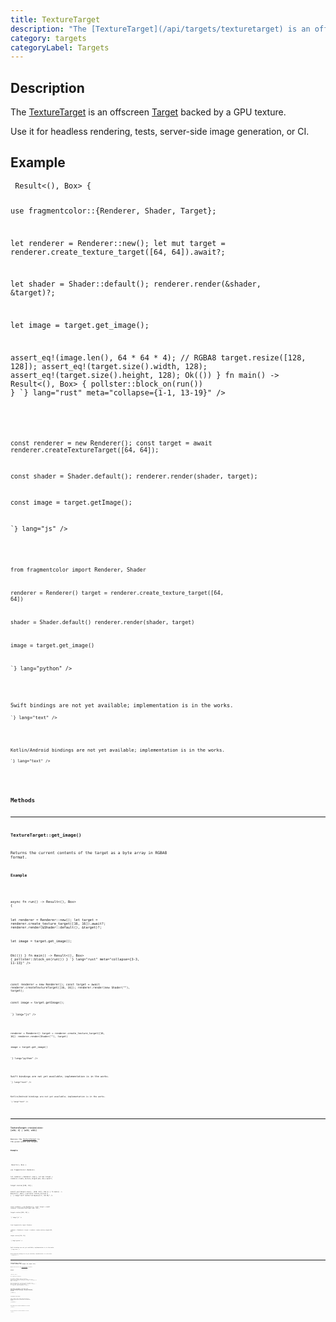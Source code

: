 ```yaml
---
title: TextureTarget
description: "The [TextureTarget](/api/targets/texturetarget) is an offscreen [Target](/api/core/target) backed by a GPU texture."
category: targets
categoryLabel: Targets
---
```



## Description

The [TextureTarget](/api/targets/texturetarget) is an offscreen [Target](/api/core/target) backed by a GPU texture.

Use it for headless rendering, tests, server-side image generation, or CI.



## Example

<Tabs>

<TabItem label="Rust">
<Code
code={`
async fn run() -> Result<(), Box<dyn std::error::Error>> {

use fragmentcolor::{Renderer, Shader, Target};

let renderer = Renderer::new();
let mut target = renderer.create_texture_target([64, 64]).await?;

let shader = Shader::default();
renderer.render(&shader, &target)?;

let image = target.get_image();

assert_eq!(image.len(), 64 * 64 * 4); // RGBA8
target.resize([128, 128]);
assert_eq!(target.size().width, 128);
assert_eq!(target.size().height, 128);
Ok(())
}
fn main() -> Result<(), Box<dyn std::error::Error>> { pollster::block_on(run()) }
`}
lang="rust" meta="collapse={1-1, 13-19}"
/>

</TabItem>

<TabItem label="JavaScript">
<Code
code={`


const renderer = new Renderer();
const target = await renderer.createTextureTarget([64, 64]);

const shader = Shader.default();
renderer.render(shader, target);

const image = target.getImage();

`}
lang="js"
/>

</TabItem>

<TabItem label="Python">
<Code
code={`

from fragmentcolor import Renderer, Shader

renderer = Renderer()
target = renderer.create_texture_target([64, 64])

shader = Shader.default()
renderer.render(shader, target)

image = target.get_image()

`}
lang="python"
/>

</TabItem>

<TabItem label="Swift">
<Aside type="caution" title="Work in progress">Swift bindings are not yet available; implementation is in the works.</Aside>
<Code
code={`
// Swift placeholder â bindings WIP

`}
lang="text"
/>

</TabItem>

<TabItem label="Kotlin">
<Aside type="caution" title="Work in progress">Kotlin/Android bindings are not yet available; implementation is in the works.</Aside>
<Code
code={`
// Kotlin placeholder â bindings WIP

`}
lang="text"
/>

</TabItem>

</Tabs>


## Methods


---

### TextureTarget::get_image()

Returns the current contents of the target as a byte array in RGBA8 format.

#### Example

<Tabs>

<TabItem label="Rust">
<Code
code={`
use fragmentcolor::{Renderer, Target, Shader};

async fn run() -> Result<(), Box<dyn std::error::Error>> {

let renderer = Renderer::new();
let target = renderer.create_texture_target([16, 16]).await?;
renderer.render(&Shader::default(), &target)?;

let image = target.get_image();

Ok(())
}
fn main() -> Result<(), Box<dyn std::error::Error>> { pollster::block_on(run()) }
`}
lang="rust" meta="collapse={3-3, 11-13}"
/>

</TabItem>

<TabItem label="JavaScript">
<Code
code={`


const renderer = new Renderer();
const target = await renderer.createTextureTarget([16, 16]);
renderer.render(new Shader(""), target);

const image = target.getImage();

`}
lang="js"
/>

</TabItem>

<TabItem label="Python">
<Code
code={`
from rendercanvas.auto import RenderCanvas, loop
from fragmentcolor import Renderer, Shader


renderer = Renderer()
target = renderer.create_texture_target([16, 16])
renderer.render(Shader(""), target)

image = target.get_image()

`}
lang="python"
/>

</TabItem>

<TabItem label="Swift">
<Aside type="caution" title="Work in progress">Swift bindings are not yet available; implementation is in the works.</Aside>
<Code
code={`
// Swift placeholder â bindings WIP

`}
lang="text"
/>

</TabItem>

<TabItem label="Kotlin">
<Aside type="caution" title="Work in progress">Kotlin/Android bindings are not yet available; implementation is in the works.</Aside>
<Code
code={`
// Kotlin placeholder â bindings WIP

`}
lang="text"
/>

</TabItem>

</Tabs>


---

### TextureTarget::resize(size: [u32; 2] | (u32, u32))

Resizes the [TextureTarget](/api/targets/texturetarget) to the given width and height.

#### Example

<Tabs>

<TabItem label="Rust">
<Code
code={`
async fn run() -> Result<(), Box<dyn std::error::Error>> {

use fragmentcolor::Renderer;

let renderer = Renderer::new();
let mut target = renderer.create_texture_target([64, 64]).await?;

target.resize([128, 32]);

assert_eq!(target.size(), [128, 32]);
Ok(())
}
fn main() -> Result<(), Box<dyn std::error::Error>> { pollster::block_on(run()) }
`}
lang="rust" meta="collapse={1-1, 10-13}"
/>

</TabItem>

<TabItem label="JavaScript">
<Code
code={`


const renderer = new Renderer();
const target = await renderer.createTextureTarget([64, 64]);

target.resize([128, 32]);

`}
lang="js"
/>

</TabItem>

<TabItem label="Python">
<Code
code={`

from fragmentcolor import Renderer

renderer = Renderer()
target = renderer.create_texture_target([64, 64])

target.resize([128, 32])

`}
lang="python"
/>

</TabItem>

<TabItem label="Swift">
<Aside type="caution" title="Work in progress">Swift bindings are not yet available; implementation is in the works.</Aside>
<Code
code={`
// Swift placeholder â bindings WIP

`}
lang="text"
/>

</TabItem>

<TabItem label="Kotlin">
<Aside type="caution" title="Work in progress">Kotlin/Android bindings are not yet available; implementation is in the works.</Aside>
<Code
code={`
// Kotlin placeholder â bindings WIP

`}
lang="text"
/>

</TabItem>

</Tabs>


---

### TextureTarget::size() -&gt; Size &#123; width: u32, height: u32, depth: u32 &#125;

Returns the size of the [TextureTarget](/api/targets/texturetarget) in pixels.

#### Example

<Tabs>

<TabItem label="Rust">
<Code
code={`
async fn run() -> Result<(), Box<dyn std::error::Error>> {

use fragmentcolor::Renderer;

let renderer = Renderer::new();
let target = renderer.create_texture_target([64, 64]).await?;
let size = target.size();
let width = size.width;
let height = size.height;
let depth = size.depth;

assert_eq!(target.size(), [64, 64]);
assert_eq!(width, 64);
assert_eq!(height, 64);
assert_eq!(depth, 1);
Ok(())
}
fn main() -> Result<(), Box<dyn std::error::Error>> { pollster::block_on(run()) }
`}
lang="rust" meta="collapse={1-1, 12-18}"
/>

</TabItem>

<TabItem label="JavaScript">
<Code
code={`


const renderer = new Renderer();
const target = await renderer.createTextureTarget([64, 64]);
const size = target.size();
const width = size.width;
const height = size.height;
const depth = size.depth;

`}
lang="js"
/>

</TabItem>

<TabItem label="Python">
<Code
code={`

from fragmentcolor import Renderer

renderer = Renderer()
target = renderer.create_texture_target([64, 64])
size = target.size
width = size.width
height = size.height
depth = size.depth

`}
lang="python"
/>

</TabItem>

<TabItem label="Swift">
<Aside type="caution" title="Work in progress">Swift bindings are not yet available; implementation is in the works.</Aside>
<Code
code={`
// Swift placeholder â bindings WIP

`}
lang="text"
/>

</TabItem>

<TabItem label="Kotlin">
<Aside type="caution" title="Work in progress">Kotlin/Android bindings are not yet available; implementation is in the works.</Aside>
<Code
code={`
// Kotlin placeholder â bindings WIP

`}
lang="text"
/>

</TabItem>

</Tabs>
